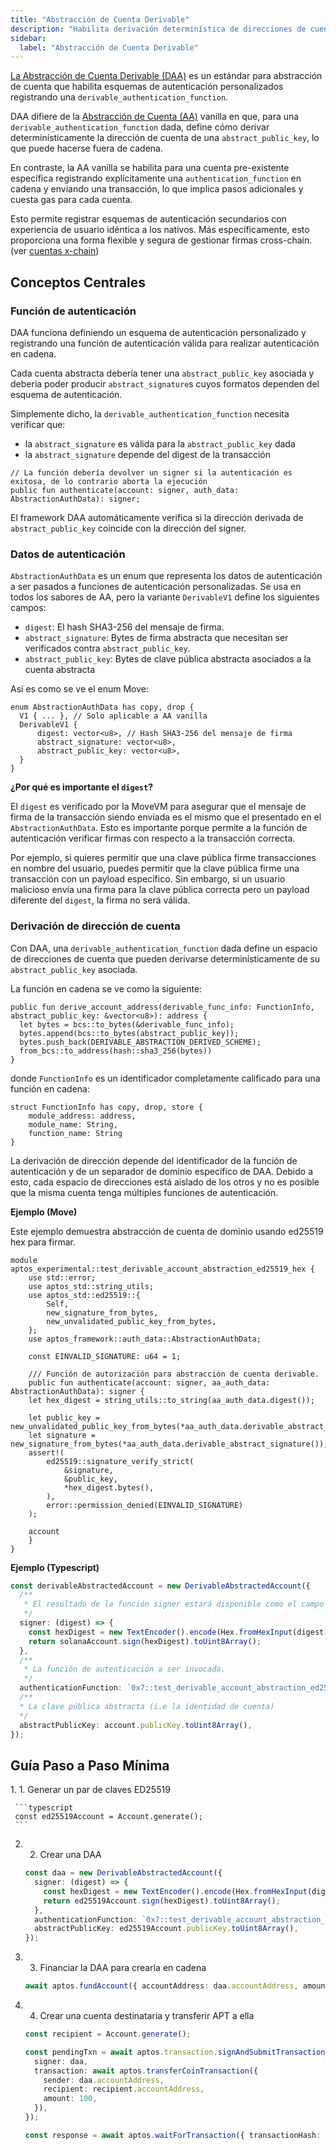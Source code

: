 ```yaml
---
title: "Abstracción de Cuenta Derivable"
description: "Habilita derivación determinística de direcciones de cuenta con esquemas de autenticación personalizados usando Abstracción de Cuenta Derivable"
sidebar:
  label: "Abstracción de Cuenta Derivable"
---
```



[La Abstracción de Cuenta Derivable (DAA)](https://github.com/aptos-foundation/AIPs/blob/main/aips/aip-113.md)
es un estándar para abstracción de cuenta que habilita esquemas de autenticación personalizados registrando una `derivable_authentication_function`.

DAA difiere de la [Abstracción de Cuenta (AA)](/es/build/sdks/ts-sdk/account/account-abstraction) vanilla en que, para una `derivable_authentication_function` dada,
define cómo derivar determinísticamente la dirección de cuenta de una `abstract_public_key`, lo que puede hacerse fuera de cadena.

En contraste, la AA vanilla se habilita para una cuenta pre-existente específica registrando explícitamente una `authentication_function` en cadena
y enviando una transacción, lo que implica pasos adicionales y cuesta gas para cada cuenta.

Esto permite registrar esquemas de autenticación secundarios con experiencia de usuario idéntica a los nativos.
Más específicamente, esto proporciona una forma flexible y segura de gestionar firmas cross-chain. (ver [cuentas x-chain](/es/build/sdks/wallet-adapter/x-chain-accounts))

## Conceptos Centrales

### Función de autenticación

DAA funciona definiendo un esquema de autenticación personalizado y registrando una función de autenticación válida para realizar autenticación en cadena.

Cada cuenta abstracta debería tener una `abstract_public_key` asociada y debería poder producir `abstract_signature`s
cuyos formatos dependen del esquema de autenticación.

Simplemente dicho, la `derivable_authentication_function` necesita verificar que:

- la `abstract_signature` es válida para la `abstract_public_key` dada
- la `abstract_signature` depende del digest de la transacción

```move
// La función debería devolver un signer si la autenticación es exitosa, de lo contrario aborta la ejecución
public fun authenticate(account: signer, auth_data: AbstractionAuthData): signer;
```

El framework DAA automáticamente verifica si la dirección derivada de `abstract_public_key` coincide con la dirección del signer.

### Datos de autenticación

`AbstractionAuthData` es un enum que representa los datos de autenticación a ser pasados a funciones de autenticación personalizadas.
Se usa en todos los sabores de AA, pero la variante `DerivableV1` define los siguientes campos:

- `digest`: El hash SHA3-256 del mensaje de firma.
- `abstract_signature`: Bytes de firma abstracta que necesitan ser verificados contra `abstract_public_key`.
- `abstract_public_key`: Bytes de clave pública abstracta asociados a la cuenta abstracta

Así es como se ve el enum Move:

```move
enum AbstractionAuthData has copy, drop {
  V1 { ... }, // Solo aplicable a AA vanilla
  DerivableV1 {
      digest: vector<u8>, // Hash SHA3-256 del mensaje de firma
      abstract_signature: vector<u8>,
      abstract_public_key: vector<u8>,
  }
}
```

**¿Por qué es importante el `digest`?**

El `digest` es verificado por la MoveVM para asegurar que el mensaje de firma de la transacción siendo enviada es el mismo que el presentado en el `AbstractionAuthData`. Esto
es importante porque permite a la función de autenticación verificar firmas con respecto a la transacción correcta.

Por ejemplo, si quieres permitir que una clave pública firme transacciones en nombre del usuario, puedes permitir que la clave pública firme una transacción con un payload específico.
Sin embargo, si un usuario malicioso envía una firma para la clave pública correcta pero un payload diferente del `digest`, la firma no será válida.

### Derivación de dirección de cuenta

Con DAA, una `derivable_authentication_function` dada define un espacio de direcciones de cuenta que pueden derivarse determinísticamente de su `abstract_public_key` asociada.

La función en cadena se ve como la siguiente:

```move
public fun derive_account_address(derivable_func_info: FunctionInfo, abstract_public_key: &vector<u8>): address {
  let bytes = bcs::to_bytes(&derivable_func_info);
  bytes.append(bcs::to_bytes(abstract_public_key));
  bytes.push_back(DERIVABLE_ABSTRACTION_DERIVED_SCHEME);
  from_bcs::to_address(hash::sha3_256(bytes))
}
```

donde `FunctionInfo` es un identificador completamente calificado para una función en cadena:

```move
struct FunctionInfo has copy, drop, store {
    module_address: address,
    module_name: String,
    function_name: String
}
```

La derivación de dirección depende del identificador de la función de autenticación y de un separador de dominio específico de DAA.
Debido a esto, cada espacio de direcciones está aislado de los otros y no es posible que la misma cuenta tenga múltiples
funciones de autenticación.

**Ejemplo (Move)**

Este ejemplo demuestra abstracción de cuenta de dominio usando ed25519 hex para firmar.

```move
module aptos_experimental::test_derivable_account_abstraction_ed25519_hex {
    use std::error;
    use aptos_std::string_utils;
    use aptos_std::ed25519::{
        Self,
        new_signature_from_bytes,
        new_unvalidated_public_key_from_bytes,
    };
    use aptos_framework::auth_data::AbstractionAuthData;

    const EINVALID_SIGNATURE: u64 = 1;

    /// Función de autorización para abstracción de cuenta derivable.
    public fun authenticate(account: signer, aa_auth_data: AbstractionAuthData): signer {
    let hex_digest = string_utils::to_string(aa_auth_data.digest());

    let public_key = new_unvalidated_public_key_from_bytes(*aa_auth_data.derivable_abstract_public_key());
    let signature = new_signature_from_bytes(*aa_auth_data.derivable_abstract_signature());
    assert!(
        ed25519::signature_verify_strict(
            &signature,
            &public_key,
            *hex_digest.bytes(),
        ),
        error::permission_denied(EINVALID_SIGNATURE)
    );

    account
    }
}
```

**Ejemplo (Typescript)**

```typescript
const derivableAbstractedAccount = new DerivableAbstractedAccount({
  /**
   * El resultado de la función signer estará disponible como el campo `abstract_signature` en la variante enum `AbstractionAuthData`.
   */
  signer: (digest) => {
    const hexDigest = new TextEncoder().encode(Hex.fromHexInput(digest).toString());
    return solanaAccount.sign(hexDigest).toUint8Array();
  },
  /**
   * La función de autenticación a ser invocada.
   */
  authenticationFunction: `0x7::test_derivable_account_abstraction_ed25519_hex::authenticate`,
  /**
  * La clave pública abstracta (i.e la identidad de cuenta)
  */
  abstractPublicKey: account.publicKey.toUint8Array(),
});
```

## Guía Paso a Paso Mínima

<Steps>
  1. 1. Generar un par de claves ED25519

     ```typescript
     const ed25519Account = Account.generate();
     ```

  2. 2. Crear una DAA

     ```typescript
     const daa = new DerivableAbstractedAccount({
       signer: (digest) => {
         const hexDigest = new TextEncoder().encode(Hex.fromHexInput(digest).toString());
         return ed25519Account.sign(hexDigest).toUint8Array();
       },
       authenticationFunction: `0x7::test_derivable_account_abstraction_ed25519_hex::authenticate`,
       abstractPublicKey: ed25519Account.publicKey.toUint8Array(),
     });
     ```

  3. 3. Financiar la DAA para crearla en cadena

     ```typescript
     await aptos.fundAccount({ accountAddress: daa.accountAddress, amount: 1000000 });
     ```

  4. 4. Crear una cuenta destinataria y transferir APT a ella

     ```typescript
     const recipient = Account.generate();

     const pendingTxn = await aptos.transaction.signAndSubmitTransaction({
       signer: daa,
       transaction: await aptos.transferCoinTransaction({
         sender: daa.accountAddress,
         recipient: recipient.accountAddress,
         amount: 100,
       }),
     });

     const response = await aptos.waitForTransaction({ transactionHash: pendingTxn.hash });
     ```
</Steps>
